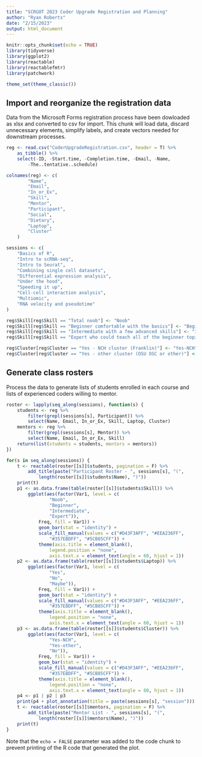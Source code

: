 ```yaml
---
title: "SCRGOT 2023 Coder Upgrade Registration and Planning"
author: "Ryan Roberts"
date: "2/15/2023"
output: html_document
---
```


```r
knitr::opts_chunk$set(echo = TRUE)
library(tidyverse)
library(ggplot2)
library(reactable)
library(reactablefmtr)
library(patchwork)

theme_set(theme_classic())
```

## Import and reorganize the registration data

Data from the Microsoft Forms registration process have been dowloaded as xlsx and converted to csv for import. This chunk will load data, discard unnecessary elements, simplify labels, and create vectors needed for downstream processes.

```r
reg <- read.csv("CoderUpgradeRegistration.csv", header = T) %>%
    as_tibble() %>%
    select(-ID, -Start.time, -Completion.time, -Email, -Name,
        -The..tentative..schedule)

colnames(reg) <- c(
        "Name",
        "Email",
        "In_or_Ex",
        "Skill",
        "Mentor",
        "Participant",
        "Social",
        "Dietary",
        "Laptop",
        "Cluster"
    )

sessions <- c(
    "Basics of R",
    "Intro to scRNA-seq",
    "Intro to Seurat",
    "Combining single cell datasets",
    "Differential expression analysis",
    "Under the hood",
    "Speeding it up",
    "Cell-cell interaction analysis",
    "Multiomic",
    "RNA velocity and pseudotime"
)

reg$Skill[reg$Skill == "Total noob"] <- "Noob"
reg$Skill[reg$Skill == "Beginner comfortable with the basics"] <- "Beginner"
reg$Skill[reg$Skill == "Intermediate with a few advanced skills"] <- "Intermediate"
reg$Skill[reg$Skill == "Expert who could teach all of the beginner topics"] <- "Expert"

reg$Cluster[reg$Cluster == "Yes - NCH cluster (Franklin)"] <- "Yes-NCH"
reg$Cluster[reg$Cluster == "Yes - other cluster (OSU OSC or other)"] <- "Yes-other"
```

## Generate class rosters

Process the data to generate lists of students enrolled in each course and lists of experienced coders willing to mentor.

```r
roster <- lapply(seq_along(sessions), function(s) {
    students <- reg %>%
        filter(grepl(sessions[s], Participant)) %>%
        select(Name, Email, In_or_Ex, Skill, Laptop, Cluster)
    mentors <- reg %>%
        filter(grepl(sessions[s], Mentor)) %>%
        select(Name, Email, In_or_Ex, Skill)
    return(list(students = students, mentors = mentors))
})

for(s in seq_along(sessions)) {
    t <- reactable(roster[[s]]$students, pagination = F) %>%
        add_title(paste("Participant Roster - ", sessions[s], "(",
            length(roster[[s]]$students$Name), ")"))
    print(t)
    p1 <- as.data.frame(table(roster[[s]]$students$Skill)) %>%
        ggplot(aes(factor(Var1, level = c(
                "Noob",
                "Beginner",
                "Intermediate",
                "Expert")),
            Freq, fill = Var1)) +
            geom_bar(stat = "identity") +
            scale_fill_manual(values = c("#D43F3AFF", "#EEA236FF",
                "#357EBDFF", "#5CB85CFF")) +
            theme(axis.title = element_blank(),
                legend.position = "none",
                axis.text.x = element_text(angle = 60, hjust = 1))
    p2 <- as.data.frame(table(roster[[s]]$students$Laptop)) %>%
        ggplot(aes(factor(Var1, level = c(
                "Yes",
                "No",
                "Maybe")),
            Freq, fill = Var1)) +
            geom_bar(stat = "identity") +
            scale_fill_manual(values = c("#D43F3AFF", "#EEA236FF",
                "#357EBDFF", "#5CB85CFF")) +
            theme(axis.title = element_blank(),
                legend.position = "none",
                axis.text.x = element_text(angle = 60, hjust = 1))
    p3 <- as.data.frame(table(roster[[s]]$students$Cluster)) %>%
        ggplot(aes(factor(Var1, level = c(
                "Yes-NCH",
                "Yes-other",
                "No")),
            Freq, fill = Var1)) +
            geom_bar(stat = "identity") +
            scale_fill_manual(values = c("#D43F3AFF", "#EEA236FF",
                "#357EBDFF", "#5CB85CFF")) +
            theme(axis.title = element_blank(),
                legend.position = "none",
                axis.text.x = element_text(angle = 60, hjust = 1))
    p4 <- p1 | p2 | p3
    print(p4 + plot_annotation(title = paste(sessions[s], "session")))
    t <- reactable(roster[[s]]$mentors, pagination = F) %>%
        add_title(paste("Mentor List - ", sessions[s], "(",
            length(roster[[s]]$mentors$Name), ")"))
    print(t)
}
```

Note that the `echo = FALSE` parameter was added to the code chunk to prevent printing of the R code that generated the plot.
